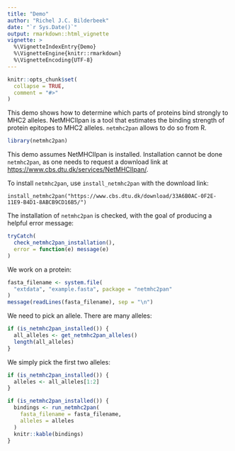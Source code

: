 ```yaml
---
title: "Demo"
author: "Richel J.C. Bilderbeek"
date: "`r Sys.Date()`"
output: rmarkdown::html_vignette
vignette: >
  %\VignetteIndexEntry{Demo}
  %\VignetteEngine{knitr::rmarkdown}
  %\VignetteEncoding{UTF-8}
---
```


```r
knitr::opts_chunk$set(
  collapse = TRUE,
  comment = "#>"
)
```

This demo shows how to determine which parts of proteins
bind strongly to MHC2 alleles. NetMHCIIpan is a tool that
estimates the binding strength of protein epitopes
to MHC2 alleles. `netmhc2pan` allows to do so from R.

```r
library(netmhc2pan)
```

This demo assumes NetMHCIIpan is installed.
Installation cannot be done `netmhc2pan`, as one needs
to request a download link at 
[https://www.cbs.dtu.dk/services/NetMHCIIpan/](https://www.cbs.dtu.dk/services/NetMHCIIpan).

To install `netmhc2pan`, use `install_netmhc2pan` with the download link:

```
install_netmhc2pan("https://www.cbs.dtu.dk/download/33A6B0AC-0F2E-11E9-B4D1-8ABCB9CD16B5/")
```

The installation of `netmhc2pan` is checked, with
the goal of producing a helpful error message:

```r
tryCatch(
  check_netmhc2pan_installation(),
  error = function(e) message(e)
)
```

We work on a protein:

```r
fasta_filename <- system.file(
  "extdata", "example.fasta", package = "netmhc2pan"
)
message(readLines(fasta_filename), sep = "\n")
```

We need to pick an allele. There are many alleles:

```r
if (is_netmhc2pan_installed()) {
  all_alleles <- get_netmhc2pan_alleles()
  length(all_alleles)
}
```

We simply pick the first two alleles:

```r
if (is_netmhc2pan_installed()) {
  alleles <- all_alleles[1:2]
}
```

```r
if (is_netmhc2pan_installed()) {
  bindings <- run_netmhc2pan(
    fasta_filename = fasta_filename,
    alleles = alleles
  )
  knitr::kable(bindings)
}
```
